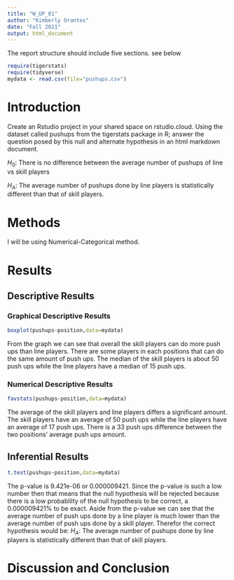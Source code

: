 ```yaml
---
title: "W_UP_01"
author: "Kimberly Orantes"
date: "Fall 2021"
output: html_document
---
```




The report structure should include five sections.  see below



```r
require(tigerstats)
require(tidyverse)
mydata <- read.csv(file="pushups.csv")
```

# Introduction

<!--In this section you explain what you are trying to show. Where did the data come from? What is the research or other question you are trying to answer?!-->

Create an Rstudio project in your shared space on rstudio.cloud.  Using the dataset called pushups from the tigerstats package in R; answer the question posed by this null and alternate hypothesis in an html markdown document.

$H_0$: There is no difference between the average number of pushups of line vs skill players

$H_A$: The average number of pushups done by line players is statistically different than that of skill players.

# Methods

<!--Decide on your methods: use "variable analysis" or other appropriate descriptors. Make sure to choose at least one graphical method and at least one numerical method.!-->
I will be using Numerical-Categorical method.  
  
# Results

<!--Divide this section into two sub-sections: One for your descriptive results and one for your inferential results.!-->

## Descriptive Results

### Graphical Descriptive Results

<!--Graphical results here. Make sure to show your code. Provide appropriate labels for axes, giving units if possible, and provide a good title for the graph, too. Use the graphical results to describe the patterns if any that exist in the data as focused toward the research question!-->

```r
boxplot(pushups~position,data=mydata)
```

From the graph we can see that overall the skill players can do more push ups than line players. There are some players in each positions that can do the same amount of push ups. The median of the skill players is about 50 push ups while the line players have a median of 15 push ups.    
  
### Numerical Descriptive Results

<!--Numerical results go here. Use the numerical results to describe the patterns if any that exist in the data as focused toward the research question!-->

```r
favstats(pushups~position,data=mydata)
```

The average of the skill players and line players differs a significant amount. The skill players have an average of 50 push ups while the line players have an average of 17 push ups. There is a 33 push ups difference between the two positions' average push ups amount.  
  
## Inferential Results

<!--State hypothesis clearly. Make sure your discussion of the inferential test covers all the aspects that the test output produces, such as test statistic, p-value etc. Make a decision about the null hypothesis, explain the assumptions on which the selected test/procedure was based, and why the chosen procedure satisfys the assumptions and is appropriate to answer the research question!-->

```r
t.test(pushups~position,data=mydata)
```
  
The p-value is 9.421e-06 or 0.000009421. Since the p-value is such a low number then that means that the null hypothesis will be rejected because there is a low probablilty of the null hypothesis to be correct, a 0.000009421% to be exact. Aside from the p-value we can see that the average number of push ups done by a line player is much lower than the average number of push ups done by a skill player. Therefor the correct hypothesis would be: $H_A$: The average number of pushups done by line players is statistically different than that of skill players.  
  
# Discussion and Conclusion

<!--Discussion and conclusion here. If you found a relationship be sure to consider whether the relationship occurs because one of the variavbles causes the other, or whether they perhasps are related for some other reason. Watch the chapter 6 videos from the GeorgeTown videos collection.!-->


